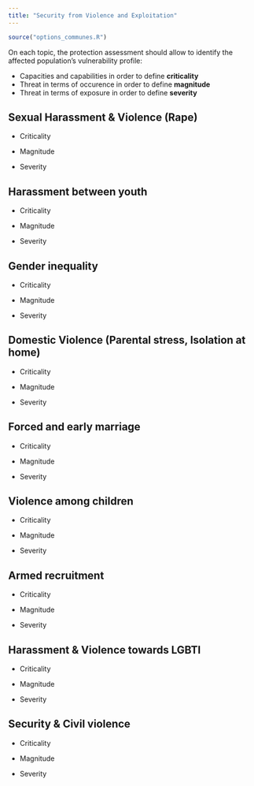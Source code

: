 ```yaml
---
title: "Security from Violence and Exploitation"
---
```


```r
source("options_communes.R")
```


<div class="important">
On each topic, the protection assessment should allow to identify the affected population’s vulnerability profile:

* Capacities and capabilities in order to define __criticality__ 
* Threat  in terms of occurence in order to define __magnitude__ 
* Threat  in terms of exposure in order to define __severity__
</div>


## Sexual Harassment & Violence (Rape) 

* Criticality

* Magnitude

* Severity


## Harassment between youth

* Criticality

* Magnitude

* Severity


## Gender inequality

* Criticality

* Magnitude

* Severity


## Domestic Violence (Parental stress, Isolation at home)

* Criticality

* Magnitude

* Severity


## Forced and early marriage

* Criticality

* Magnitude

* Severity


## Violence among children

* Criticality

* Magnitude

* Severity


## Armed recruitment

* Criticality

* Magnitude

* Severity


## Harassment & Violence towards LGBTI

* Criticality

* Magnitude

* Severity


## Security & Civil violence

* Criticality

* Magnitude

* Severity
